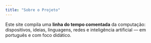 ```yaml
---
title: "Sobre o Projeto"
---
```


Este site compila uma **linha do tempo comentada** da computação: dispositivos, ideias, linguagens, redes e inteligência artificial — em português e com foco didático.

